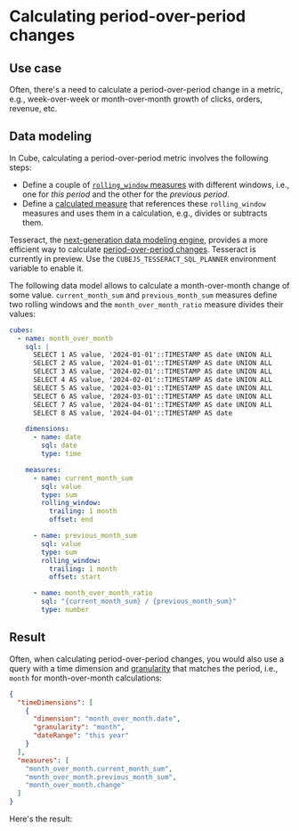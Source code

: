 # Calculating period-over-period changes

## Use case

Often, there's a need to calculate a period-over-period change in a
metric, e.g., week-over-week or month-over-month growth of clicks, orders,
revenue, etc.

## Data modeling

In Cube, calculating a period-over-period metric involves the following
steps:
- Define a couple of [`rolling_window` measures][ref-rolling-window] with
different windows, i.e., one for _this period_ and the other for the
_previous period_.
- Define a [calculated measure][ref-calculated-measure] that references
these `rolling_window` measures and uses them in a calculation, e.g.,
divides or subtracts them.

<WarningBox>

Tesseract, the [next-generation data modeling engine][link-tesseract],
provides a more efficient way to calculate [period-over-period changes][link-period-over-period].
Tesseract is currently in preview. Use the `CUBEJS_TESSERACT_SQL_PLANNER`
environment variable to enable it.

</WarningBox>

The following data model allows to calculate a month-over-month change of
some value. `current_month_sum` and `previous_month_sum` measures define
two rolling windows and the `month_over_month_ratio` measure divides
their values:

```yaml
cubes:
  - name: month_over_month
    sql: |
      SELECT 1 AS value, '2024-01-01'::TIMESTAMP AS date UNION ALL
      SELECT 2 AS value, '2024-01-01'::TIMESTAMP AS date UNION ALL
      SELECT 3 AS value, '2024-02-01'::TIMESTAMP AS date UNION ALL
      SELECT 4 AS value, '2024-02-01'::TIMESTAMP AS date UNION ALL
      SELECT 5 AS value, '2024-03-01'::TIMESTAMP AS date UNION ALL
      SELECT 6 AS value, '2024-03-01'::TIMESTAMP AS date UNION ALL
      SELECT 7 AS value, '2024-04-01'::TIMESTAMP AS date UNION ALL
      SELECT 8 AS value, '2024-04-01'::TIMESTAMP AS date

    dimensions:
      - name: date
        sql: date
        type: time

    measures:
      - name: current_month_sum
        sql: value
        type: sum
        rolling_window:
          trailing: 1 month
          offset: end

      - name: previous_month_sum
        sql: value
        type: sum
        rolling_window:
          trailing: 1 month
          offset: start

      - name: month_over_month_ratio
        sql: "{current_month_sum} / {previous_month_sum}"
        type: number
```

## Result

Often, when calculating period-over-period changes, you would also use a
query with a time dimension and [granularity][ref-time-dimension-granularity]
that matches the period, i.e., `month` for month-over-month calculations:

```json
{
  "timeDimensions": [
    {
      "dimension": "month_over_month.date",
      "granularity": "month",
      "dateRange": "this year"
    }
  ],
  "measures": [
    "month_over_month.current_month_sum",
    "month_over_month.previous_month_sum",
    "month_over_month.change"
  ]
}
```

Here's the result:

<Screenshot src="https://ucarecdn.com/50c9165a-f15d-491f-86b4-d44009b05576/"/>

[ref-rolling-window]: /product/data-modeling/reference/measures#rolling_window
[ref-calculated-measure]: /product/data-modeling/overview#4-using-calculated-measures
[ref-time-dimension-granularity]: /product/apis-integrations/rest-api/query-format#time-dimensions-format
[link-tesseract]: https://cube.dev/blog/introducing-next-generation-data-modeling-engine
[link-period-over-period]: /product/data-modeling/concepts/multi-stage-calculations#prior-date